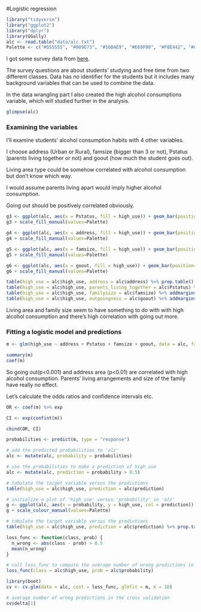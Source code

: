 #Logistic regression

```r
library("tidyverse")
library("ggplot2")
library("dplyr")
library(GGally)
alc <- read.table("data/alc.txt")
Palette <- c("#555555", "#009E73", "#56B4E9", "#E69F00", "#F0E442", "#0072B2", "#D55E00", "#CC79A7")
```


I got some survey data from [here](https://archive.ics.uci.edu/ml/datasets/STUDENT+ALCOHOL+CONSUMPTION).


The survey questions are about students' studying and free time from two different classes. Data has no identifier for the students but it includes many background variables that can be used to combine the data.

In the data wrangling part I also created the high alcohol consumptions variable, which will studied further in the analysis.
```r
glimpse(alc)
```

### Examining the variables

I'll examine students' alcohol consumption habits with 4 other variables.

I choose address (Urban or Rural), famsize (bigger than 3 or not), Pstatus (parents living together or not) and
goout (how much the student goes out).

Living area type could be somehow correlated with alcohol consumption but don't know which way.

I would assume parents living apart would imply higher alcohol consumption. 

Going out should be positively correlated obviously.

```r
g3 <- ggplot(alc, aes(x = Pstatus, fill = high_use)) + geom_bar(position="fill")
g3 + scale_fill_manual(values=Palette)

g4 <- ggplot(alc, aes(x = address, fill = high_use)) + geom_bar(position="fill")
g4 + scale_fill_manual(values=Palette)

g5 <- ggplot(alc, aes(x = famsize, fill = high_use)) + geom_bar(position="fill")
g5 + scale_fill_manual(values=Palette)

g6 <- ggplot(alc, aes(x = goout, fill = high_use)) + geom_bar(position="fill")
g6 + scale_fill_manual(values=Palette)
```


```r
table(high_use = alc$high_use, address = alc$address) %>% prop.table() %>% addmargins()  
table(high_use = alc$high_use, parents_living_together = alc$Pstatus) %>% prop.table() %>% addmargins()
table(high_use = alc$high_use, familysize = alc$famsize) %>% addmargins() %>% prop.table()
table(high_use = alc$high_use, outgoingness = alc$goout) %>% addmargins()  %>% prop.table()
```


Living area and family size seem to have something to do with with high alcohol consumption and there's high correlation with going out more.


### Fitting a logistic model and predictions

```r
m <- glm(high_use ~ address + Pstatus + famsize + goout, data = alc, family = "binomial")

summary(m)
coef(m)
```

So going out(p<0.001) and address area (p<0.01) are correlated with high alcohol consumption. Parents' living arrangements and size of the family have really no effect.




Let's calculate the odds ratios and confidence intervals etc.

```r
OR <- coef(m) %>% exp

CI <- exp(confint(m))

cbind(OR, CI)

probabilities <- predict(m, type = "response")

# add the predicted probabilities to 'alc'
alc <- mutate(alc, probability = probabilities)

# use the probabilities to make a prediction of high_use
alc <- mutate(alc, prediction = probability > 0.5)

# tabulate the target variable versus the predictions
table(high_use = alc$high_use, prediction = alc$prediction)

# initialize a plot of 'high_use' versus 'probability' in 'alc'
g <- ggplot(alc, aes(x = probability, y = high_use, col = prediction)) + geom_point()
g + scale_colour_manual(values=Palette)

# tabulate the target variable versus the predictions
table(high_use = alc$high_use, prediction = alc$prediction) %>% prop.table()  %>% addmargins()
```



```r
loss_func <- function(class, prob) {
  n_wrong <- abs(class - prob) > 0.5
  mean(n_wrong)
}

# call loss_func to compute the average number of wrong predictions in the (training) data
loss_func(class = alc$high_use, prob = alc$probability)

library(boot)
cv <- cv.glm(data = alc, cost = loss_func, glmfit = m, K = 10)

# average number of wrong predictions in the cross validation
cv$delta[1]
```


